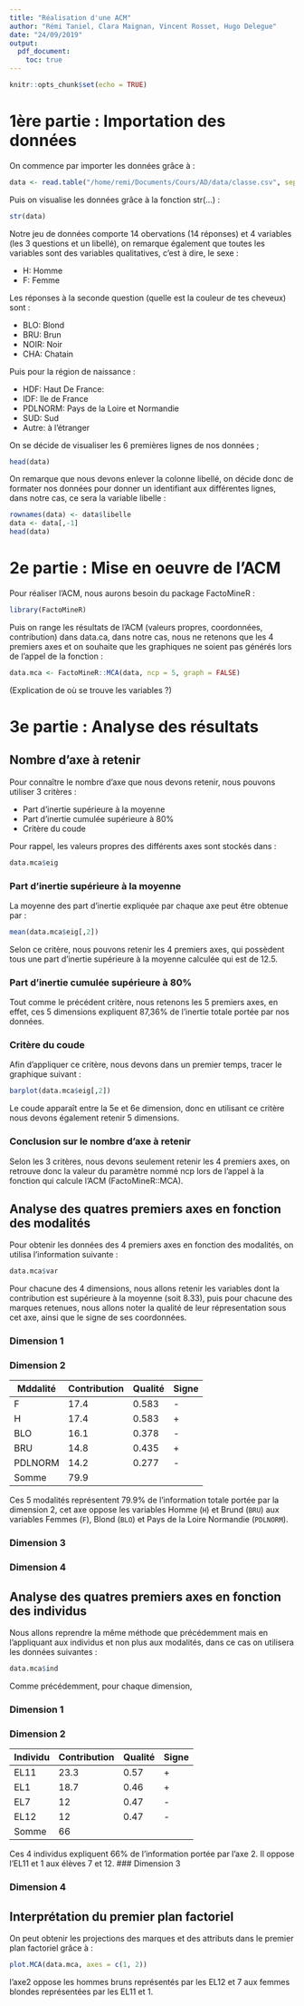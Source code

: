 ```yaml
---
title: "Réalisation d'une ACM"
author: "Rémi Taniel, Clara Maignan, Vincent Rosset, Hugo Delegue"
date: "24/09/2019"
output: 
  pdf_document:
    toc: true
---
```


\newpage

```r
knitr::opts_chunk$set(echo = TRUE)
```

# 1ère partie : Importation des données

On commence par importer les données grâce à :

```r
data <- read.table("/home/remi/Documents/Cours/AD/data/classe.csv", sep = ",", dec = ".", header = TRUE)
```

Puis on visualise les données grâce à la fonction str(...) :

```r
str(data)
```

Notre jeu de données comporte 14 obervations (14 réponses) et 4 variables (les 3 questions et un libellé), on remarque également que toutes les variables sont des variables qualitatives, c'est à dire, le sexe :

* H: Homme
* F: Femme

Les réponses à la seconde question (quelle est la couleur de tes cheveux) sont :

* BLO: Blond
* BRU: Brun
* NOIR: Noir
* CHA: Chatain

Puis pour la région de naissance :

* HDF: Haut De France:
* IDF: Ile de France
* PDLNORM: Pays de la Loire et Normandie
* SUD: Sud
* Autre: à l'étranger

On se décide de visualiser les 6 premières lignes de nos données ;

```r
head(data)
```

On remarque que nous devons enlever la colonne libellé, on décide donc de formater nos données pour donner un identifiant aux différentes lignes, dans notre cas, ce sera la variable libelle :

```r
rownames(data) <- data$libelle
data <- data[,-1]
head(data)
```

# 2e partie : Mise en oeuvre de l'ACM

Pour réaliser l'ACM, nous aurons besoin du package FactoMineR :

```r
library(FactoMineR)
```

Puis on range les résultats de l'ACM (valeurs propres, coordonnées, contribution) dans data.ca, dans notre cas, nous ne retenons que les 4 premiers axes et on souhaite que les graphiques ne soient pas générés lors de l'appel de la fonction :

```r
data.mca <- FactoMineR::MCA(data, ncp = 5, graph = FALSE)
```

(Explication de où se trouve les variables ?)

# 3e partie : Analyse des résultats

## Nombre d'axe à retenir

Pour connaître le nombre d'axe que nous devons retenir, nous pouvons utiliser 3 critères :

* Part d'inertie supérieure à la moyenne
* Part d'inertie cumulée supérieure à 80%
* Critère du coude

Pour rappel, les valeurs propres des différents axes sont stockés dans :

```r
data.mca$eig
```


### Part d'inertie supérieure à la moyenne

La moyenne des part d'inertie expliquée par chaque axe peut être obtenue par :

```r
mean(data.mca$eig[,2])
```

Selon ce critère, nous pouvons retenir les 4 premiers axes, qui possèdent tous une part d'inertie supérieure à la moyenne calculée qui est de 12.5.

### Part d'inertie cumulée supérieure à 80%

Tout comme le précédent critère, nous retenons les 5 premiers axes, en effet, ces 5 dimensions expliquent 87,36% de l'inertie totale portée par nos données.

### Critère du coude

Afin d'appliquer ce critère, nous devons dans un premier temps, tracer le graphique suivant :

```r
barplot(data.mca$eig[,2])
```

Le coude apparaît entre la 5e et 6e dimension, donc en utilisant ce critère nous devons également retenir 5 dimensions.

### Conclusion sur le nombre d'axe à retenir

Selon les 3 critères, nous devons seulement retenir les 4 premiers axes, on retrouve donc la valeur du paramètre nommé ncp lors de l'appel à la fonction qui calcule l'ACM (FactoMineR::MCA).

## Analyse des quatres premiers axes en fonction des modalités

Pour obtenir les données des 4 premiers axes en fonction des modalités, on utilisa l'information suivante :

```r
data.mca$var
```

Pour chacune des 4 dimensions, nous allons retenir les variables dont la contribution est supérieure à la moyenne (soit 8.33), puis pour chacune des marques retenues, nous allons noter la qualité de leur répresentation sous cet axe, ainsi que le signe de ses coordonnées.

### Dimension 1



### Dimension 2

| Mddalité | Contribution | Qualité | Signe |
| ----- | ---- | ---- | ---- |
| F | 17.4 | 0.583 | - |
| H | 17.4 | 0.583 | + |
| BLO | 16.1 | 0.378 | - |
| BRU | 14.8 | 0.435 | + |
| PDLNORM | 14.2 | 0.277 | - |
| Somme | 79.9 | 

Ces 5 modalités représentent 79.9% de l'information totale portée par la dimension 2, cet axe oppose les variables Homme (`H`) et Brund (`BRU`) aux variables Femmes (`F`), Blond (`BLO`) et Pays de la Loire Normandie (`PDLNORM`).

### Dimension 3



### Dimension 4



## Analyse des quatres premiers axes en fonction des individus

Nous allons reprendre la même méthode que précédemment mais en l'appliquant aux individus et non plus aux modalités, dans ce cas on utilisera les données suivantes :

```r
data.mca$ind
```

Comme précédemment, pour chaque dimension, 

### Dimension 1



### Dimension 2

| Individu | Contribution | Qualité | Signe |
| ----- | ---- | ---- | ---- |
| EL11 | 23.3 | 0.57 | + |
| EL1 | 18.7 | 0.46 | + |
| EL7 | 12 | 0.47 | - |
| EL12 | 12 | 0.47 | - |
| Somme | 66 |

Ces 4 individus expliquent 66% de l'information portée par l'axe 2. Il oppose l'EL11 et 1 aux élèves 7 et 12.
### Dimension 3



### Dimension 4



## Interprétation du premier plan factoriel

On peut obtenir les projections des marques et des attributs dans le premier plan factoriel grâce à :

```r
plot.MCA(data.mca, axes = c(1, 2))
```

l'axe2 oppose les hommes bruns représentés par les EL12 et 7 aux femmes blondes représentées par les EL11 et 1.